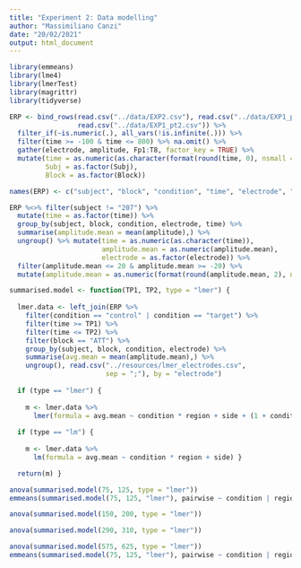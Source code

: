 ```yaml
---
title: "Experiment 2: Data modelling"
author: "Massimiliano Canzi"
date: "20/02/2021"
output: html_document
---
```


```r
library(emmeans)
library(lme4)
library(lmerTest)
library(magrittr)
library(tidyverse)
```

```r
ERP <- bind_rows(read.csv("../data/EXP2.csv"), read.csv("../data/EXP1_pt1.csv"),
                 read.csv("../data/EXP1_pt2.csv")) %>% 
  filter_if(~is.numeric(.), all_vars(!is.infinite(.))) %>%
  filter(time >= -100 & time <= 800) %>% na.omit() %>%
  gather(electrode, amplitude, Fp1:T8, factor_key = TRUE) %>%
  mutate(time = as.numeric(as.character(format(round(time, 0), nsmall = 0))),
         Subj = as.factor(Subj),
         Block = as.factor(Block))

names(ERP) <- c("subject", "block", "condition", "time", "electrode", "amplitude")
```

```r
ERP %<>% filter(subject != "207") %>%
  mutate(time = as.factor(time)) %>%
  group_by(subject, block, condition, electrode, time) %>% 
  summarise(amplitude.mean = mean(amplitude),) %>% 
  ungroup() %>% mutate(time = as.numeric(as.character(time)), 
                       amplitude.mean = as.numeric(amplitude.mean), 
                       electrode = as.factor(electrode)) %>%
  filter(amplitude.mean <= 20 & amplitude.mean >= -20) %>%
  mutate(amplitude.mean = as.numeric(format(round(amplitude.mean, 2), nsmall = 2)))
```

```r
summarised.model <- function(TP1, TP2, type = "lmer") {
  
  lmer.data <- left_join(ERP %>% 
    filter(condition == "control" | condition == "target") %>% 
    filter(time >= TP1) %>%
    filter(time <= TP2) %>%
    filter(block == "ATT") %>%
    group_by(subject, block, condition, electrode) %>%
    summarise(avg.mean = mean(amplitude.mean),) %>%
    ungroup(), read.csv("../resources/lmer_electrodes.csv", 
                        sep = ";"), by = "electrode")
  
  if (type == "lmer") {
    
    m <- lmer.data %>% 
      lmer(formula = avg.mean ~ condition * region + side + (1 + condition | subject)) }
  
  if (type == "lm") {
    
    m <- lmer.data %>%
      lm(formula = avg.mean ~ condition * region + side) }

  return(m) }
```

```r
anova(summarised.model(75, 125, type = "lmer"))
emmeans(summarised.model(75, 125, "lmer"), pairwise ~ condition | region)
```

```r
anova(summarised.model(150, 200, type = "lmer"))
```

```r
anova(summarised.model(290, 310, type = "lmer"))
```

```r
anova(summarised.model(575, 625, type = "lmer"))
emmeans(summarised.model(75, 125, "lmer"), pairwise ~ condition | region)
```
